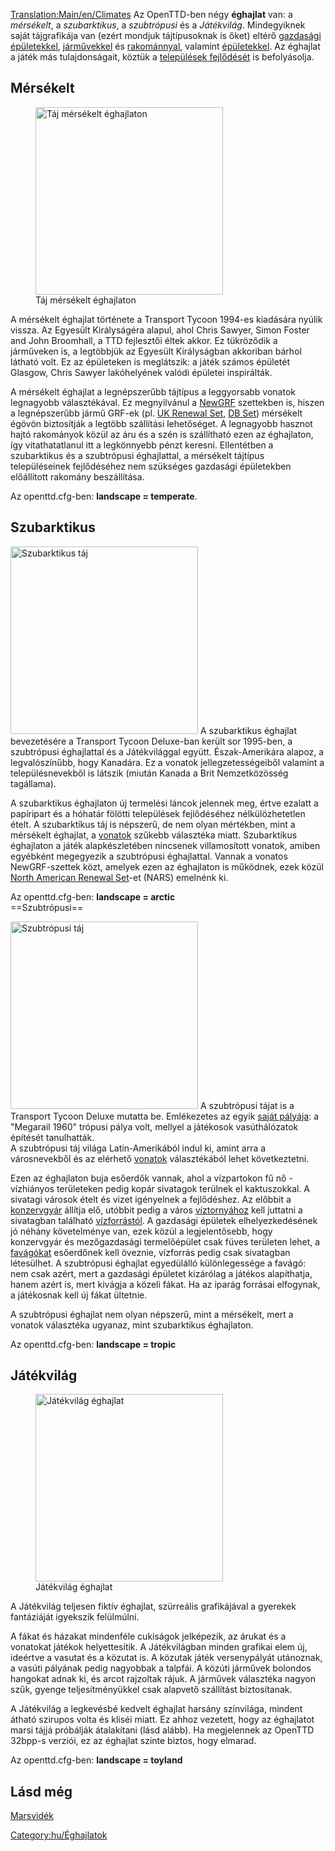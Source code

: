 [[Translation:Main/en/Climates]]{{en/-}}{{hu/Tartalomjegyzék}}
Az OpenTTD-ben négy '''éghajlat''' van: a ''mérsékelt'', a ''szubarktikus'', a ''szubtrópusi'' és a ''Játékvilág''. Mindegyiknek saját tájgrafikája van (ezért mondjuk tájtípusoknak is őket) eltérő [[Main/hu/Gazdasági épületek|gazdasági épületekkel]], [[Main/hu/Járművek|járművekkel]] és [[Main/hu/Rakomány|rakománnyal]], valamint [[Main/en/Települések/Hu#A település épületei|épületekkel]]. Az éghajlat a játék más tulajdonságait, köztük a [[Main/en/Települések/Hu#A település fejlődésének éghajlatfüggő feltételei|települések fejlődését]] is befolyásolja. 

==Mérsékelt==
[[File:en/Temperatescreenshot.png|thumb|left|300px|Táj mérsékelt éghajlaton]]


A mérsékelt éghajlat története a Transport Tycoon 1994-es kiadására nyúlik vissza. Az Egyesült Királyságéra alapul, ahol Chris Sawyer, Simon Foster and John Broomhall, a TTD fejlesztői éltek akkor. Ez tükröződik a járműveken is, a legtöbbjük az Egyesült Királyságban akkoriban bárhol látható volt. Ez az épületeken is meglátszik: a játék számos épületét Glasgow, Chris Sawyer lakóhelyének valódi épületei inspirálták. 

A mérsékelt éghajlat a legnépszerűbb tájtípus a leggyorsabb vonatok legnagyobb választékával. Ez megnyilvánul a [[Main/hu/NewGRF|NewGRF]] szettekben is, hiszen a legnépszerűbb jármű GRF-ek (pl. [[Main/hu/UK Renewal Set|UK Renewal Set]], [[Main/hu/DBSet|DB Set]]) mérsékelt égövön biztosítják a legtöbb szállítási lehetőséget. A legnagyobb hasznot hajtó rakományok közül az áru és a szén is szállítható ezen az éghajlaton, így vitathatatlanul itt a legkönnyebb pénzt keresni. Ellentétben a szubarktikus és a szubtrópusi éghajlattal, a mérsékelt tájtípus településeinek fejlődéséhez nem szükséges gazdasági épületekben előállított rakomány beszállítása.


Az openttd.cfg-ben: '''landscape = temperate'''.
<br clear="all" />

==Szubarktikus==
[[File:en/Subarcticscreenshot.png|thumb|left|300px|Szubarktikus táj]]
A szubarktikus éghajlat bevezetésére a Transport Tycoon Deluxe-ban került sor 1995-ben, a szubtrópusi éghajlattal és a Játékvilággal együtt. Észak-Amerikára alapoz, a legvalószínűbb, hogy Kanadára. Ez a vonatok jellegzetességeiből valamint a településnevekből is látszik (miután Kanada a Brit Nemzetközösség tagállama). 

A szubarktikus éghajlaton új termelési láncok jelennek meg, értve ezalatt a papíripart és a hóhatár fölötti települések fejlődéséhez nélkülözhetetlen ételt. A szubarktikus táj is népszerű, de nem olyan mértékben, mint a mérsékelt éghajlat, a [[Main/hu/Vonatok|vonatok]] szűkebb választéka miatt. Szubarktikus éghajlaton a játék alapkészletében nincsenek villamosított vonatok, amiben egyébként megegyezik a szubtrópusi éghajlattal. Vannak a vonatos NewGRF-szettek közt, amelyek ezen az éghajlaton is működnek, ezek közül [[Main/hu/North American Renewal Set|North American Renewal Set]]-et (NARS) emelnénk ki.

Az openttd.cfg-ben: '''landscape = arctic'''
<br clear="all" />
==Szubtrópusi==

[[File:en/Subtropicalscreenshot.png|thumb|300px|left|Szubtrópusi táj]]
A szubtrópusi tájat is a Transport Tycoon Deluxe mutatta be. Emlékezetes az egyik [[Main/hu/Saját pálya|saját pályája]]: a  "Megarail 1960" trópusi pálya volt, mellyel a játékosok vasúthálózatok építését tanulhatták.<br>A szubtrópusi táj világa Latin-Amerikából indul ki, amint arra a városnevekből és az elérhető [[Main/hu/Vonatok|vonatok]] választékából lehet következtetni.

Ezen az éghajlaton buja esőerdők vannak, ahol a vízpartokon fű nő - vízhiányos területeken pedig kopár sivatagok terülnek el kaktuszokkal. A sivatagi városok ételt és vizet igényelnek a fejlődéshez. Az előbbit a [[Main/hu/Konzervgyár|konzervgyár]] állítja elő, utóbbit pedig a város [[Main/hu/Víztorony|víztornyához]] kell juttatni a sivatagban található [[Main/hu/Vízforrás|vízforrástól]]. A gazdasági épületek elhelyezkedésének jó néhány  követelménye van, ezek közül a legjelentősebb, hogy konzervgyár és mezőgazdasági termelőépület csak füves területen lehet, a [[Main/hu/Favágó|favágókat]] esőerdőnek kell öveznie, vízforrás pedig csak sivatagban létesülhet. A szubtrópusi éghajlat egyedülálló különlegessége a favágó: nem csak azért, mert a gazdasági épületet kizárólag a játékos alapíthatja, hanem azért is, mert kivágja a közeli fákat. Ha az iparág forrásai elfogynak, a játékosnak kell új fákat ültetnie. 

A szubtrópusi éghajlat nem olyan népszerű, mint a mérsékelt, mert a vonatok választéka ugyanaz, mint szubarktikus éghajlaton. 

Az openttd.cfg-ben: '''landscape = tropic'''
<br clear="all" />

==Játékvilág==
[[File:en/Toylandscreenshot.png|thumb|right|300px|Játékvilág éghajlat]]

A Játékvilág teljesen fiktív éghajlat, szürreális grafikájával a gyerekek fantáziáját igyekszik felülmúlni.

A fákat és házakat mindenféle cukiságok jelképezik, az árukat és a vonatokat játékok helyettesítik. A Játékvilágban minden grafikai elem új, ideértve a vasutat és a közutat is. A közutak játék versenypályát utánoznak, a vasúti pályának pedig nagyobbak a talpfái. A közúti járművek bolondos hangokat adnak ki, és arcot rajzoltak rájuk. A járművek választéka nagyon szűk, gyenge teljesítményükkel csak alapvető szállítást biztosítanak.

A Játékvilág a legkevésbé kedvelt éghajlat harsány színvilága, mindent átható szirupos volta és kliséi miatt. Ez ahhoz vezetett, hogy az éghajlatot marsi tájjá próbálják átalakítani (lásd alább). Ha megjelennek az OpenTTD 32bpp-s verziói, ez az éghajlat szinte biztos, hogy elmarad.

Az openttd.cfg-ben: '''landscape = toyland'''

{{en/-}}
==Lásd még==
[[Main/hu/Marsvidék|Marsvidék]]
{{en/-}}
[[Category:hu/Éghajlatok]]